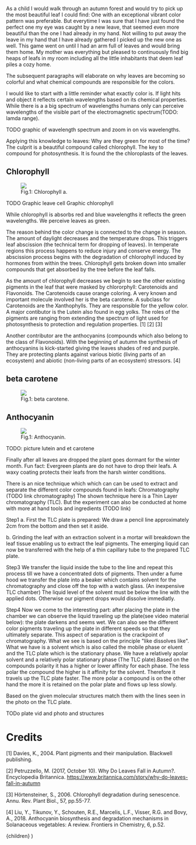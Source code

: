 
As a child I would walk through an autumn forest and would try to pick up the most beautiful leaf
 I could find: One with an exceptional vibrant color pattern was preferable.
But everytime I was sure that I have just found the perfect one my eye was caught by a new leave, that seemed even more beautiful than the one I had already in my hand.
Not willing to put away the leave in my hand that I have already gathered I picked up the new one as well. This game went on until I had an arm full of leaves and would bring them home.
My mother was everything but pleased to continuously find big heaps of leafs in my room including all the little inhabitants that deem leaf piles a cozy home.

The subsequent paragraphs will elaborate on why leaves are becoming so colorful and what chemical compounds are responsible for the colors.

I would like to start with a little reminder what exactly color is. If light hits and object it reflects certain wavelengths based on its chemical properties.
While there is a a big spectrum of wavelengths humans only can perceive wavelengths of the visible part of the electromagnetic spectrum(TODO: lamda range). 

TODO graphic of wavelength spectrum and zoom in on vis wavelengths.

Applying this knowledge to leaves: Why are they green for most of the time? The culprit is a beautiful compound called chlorophyll. The key to compound for photosynthesis. It is found the the chloroplasts
of the leaves. 


## Chlorophyll<a name="Chlorophyll"></a>

<figure>
<img src="/Chlorophyll a (structural formula).png" style={{marginLeft: "auto", marginRight: "auto"}} />
<figcaption>Fig.1: Chlorophyll a.</figcaption>
</figure>

 TODO Graphic leave cell Graphic chlorophyll

 While chlorophyll is absorbs red and blue wavelengths it reflects the green wavelengths. We perceive leaves as green. 


The reason behind the color change is connected to the change in season. The amount of daylight decreases and the temperature drops. This triggers leaf abscission (the technical term for dropping of leaves).
In temperate regions this process happens to reduce injury and conserve energy. The abscission process begins with the degradation of chlorophyll induced by hormones from within the trees. 
Chlorophyll gets broken down into smaller compounds that get absorbed by the tree before the leaf falls. 

As the amount of chlorophyll decreases we begin to see the other existing pigments in the leaf that were masked by chlororphyll: Carotenoids and Flavonoids. 
The Carotenoids cause orange coloring. A very known and important molecule involved her is the beta carotene.
A subclass for Carotenoids are the Xanthophylls. They are responsible for the yellow color. A major contibutor  is the Lutein also found in egg yolks. 
The roles of the pigments are ranging from extending the spectrum of light used for photosynthesis to protection and regulation properties. [1] [2] [3]

Another contributor are the anthocyanins (compounds which also belong to the class of Flavonoids). With the beginning of autumn the synthesis of anthocyanins is kick-started giving the leaves shades of red and purple.
They are protecting plants against various biotic (living parts of an ecosystem) and abiotic (non-living parts of an ecosystem) stressors. [4]

## beta carotene <a name="Beta Carotene"></a>

<figure>
<img src="/Beta carotene (structural formula).png" style={{marginLeft: "auto", marginRight: "auto"}} />
<figcaption>Fig.1: beta carotene.</figcaption>
</figure>


## Anthocyanin <a name="Anthocyanin"></a>

<figure>
<img src="/Anthocyanin (structural formula).png" style={{marginLeft: "auto", marginRight: "auto"}} />
<figcaption>Fig.1: Anthocyanin.</figcaption>
</figure>


TODO: picture lutein and et carotene

Finally after all leaves are dropped the plant goes dormant for the winter month.
Fun fact: Evergreen plants are do not have to drop their leafs. A waxy coating protects their leafs from the harsh winter conditions.

There is an nice technique which which can can be used to extract and separate the different color compounds found in leafs: Chromatography (TODO link chromatography)
The shown technique here is a Thin Layer chromatography (TLC). But the experiment can also be conducted at home with more at hand tools and ingredients (TODO link)

Step1 
a. First the TLC plate is prepared: We draw a pencil line approximately 2cm from the bottom and then set it aside.

b. Grinding the leaf with an extraction solvent in a mortar will breakdown the leaf tissue enabling us to extract the leaf pigments.
   The emerging liquid can now be transferred with the help of a thin capillary tube to the prepared TLC plate.

Step3 
We transfer the liquid inside the tube to the line and repeat this process till we have a concentrated dots of pigments. 
Then under a fume hood we transfer the plate into a beaker which contains solvent for the chromatography and close off the top with a watch glass. (An inexpensive TLC chamber)
The liquid level of the solvent must be below the line with the applied dots. Otherwise our pigment drops would dissolve immediatly.

Step4
Now we come to the interesting part: after placing the plate in the chamber we can observe the liquid traveling up the plate(see video material below):
the plate darkens and seems wet. We can also see the different color pigments traveling up the plate in different speeds so that they ultimately separate.
This aspect of separation is the crackpoint of chromatography. What we see is based on the principle "like dissolves like". What we have is a solvent which is also called the mobile phase or eluent and the TLC plate which is the stationary phase. 
We have a relatively apolar solvent and  a relatively polar stationary phase (The TLC plate).Based on the compounds polarity it has a higher or lower affinity for each phase.
The less polar the compound the higher is it affinity for the solvent. Therefore it travels up the TLC plate faster. The more polar a compound is on the other hand the more it is retained on the polar plate and flows up less slowly.


 Based on the given molecular structures match them with the lines seen in the photo on the TLC plate.

TODo plate vid and photo and structures





# Credits <a name="credits"></a>

[1] Davies, K., 2004. Plant pigments and their manipulation. Blackwell publishing.

[2] Petruzzello, M. (2017, October 10). Why Do Leaves Fall in Autumn?. Encyclopedia Britannica. https://www.britannica.com/story/why-do-leaves-fall-in-autumn

[3] Hörtensteiner, S., 2006. Chlorophyll degradation during senescence. Annu. Rev. Plant Biol., 57, pp.55-77.

[4] Liu, Y., Tikunov, Y., Schouten, R.E., Marcelis, L.F., Visser, R.G. and Bovy, A., 2018. Anthocyanin biosynthesis and degradation mechanisms in Solanaceous vegetables: A review. Frontiers in Chemistry, 6, p.52.


  <LayoutPostWrapper pageIdx={1} title="The colours of autumn" date="2022-12-07">
    {children}
  </LayoutPostWrapper>
)
